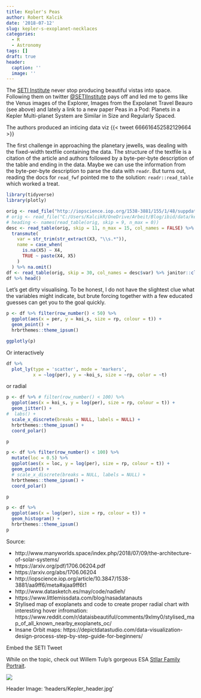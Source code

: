 ```yaml
---
title: Kepler's Peas
author: Robert Kalcik
date: '2018-07-12'
slug: kepler-s-exoplanet-necklaces
categories:
  - R
  - Astronomy
tags: []
draft: true
header:
  caption: ''
  image: ''
---
```


The [SETI Institute](http://www.seti.org) never stop producing beautiful vistas into space. Following them on twitter [@SETIInstitute](https://twitter.com/SETIInstitute) pays off and led me to gems like the Venus images of the Explorer, Images from the Expolanet Travel Beauro (see above) and lately a link to a new paper Peas in a Pod: Planets in a Kepler Multi-planet System are Similar in Size and Regularly Spaced.

The authors produced an inticing data viz
{{< tweet 666616452582129664 >}}

The first challenge in approaching the planetary jewells, was dealing with the fixed-width textfile containing the data. The structure of the textfile is a citation of the article and authors followed by a byte-per-byte description of the table and ending in the data. Maybe we can use the information from the byte-per-byte description to parse the data with `readr`. But turns out, reading the docs for `read_fwf` pointed me to the solution: `readr::read_table` which worked a treat. 
```r
library(tidyverse)
library(plotly)

orig <- read_file("http://iopscience.iop.org/1538-3881/155/1/48/suppdata/ajaa9ff6t1_mrt.txt")
# orig <- read_file("C:/Users/KalcikR/OneDrive/Arbeit/Blog/ibid/data/kepler.txt")
# heading <- names(read_table(orig, skip = 9, n_max = 0))
desc <- read_table(orig, skip = 11, n_max = 15, col_names = FALSE) %>% 
  transmute(
    var = str_trim(str_extract(X3, "\\s.*")),
    name = case_when(
      is.na(X5) ~ X4,
      TRUE ~ paste(X4, X5)
    )
  ) %>% na.omit()
df <- read_table(orig, skip = 30, col_names = desc$var) %>% janitor::clean_names()
df %>% head()
```


Let's get dirty visualising. To be honest, I do not have the slightest clue what the variables might indicate, but brute forcing together with a few educated guesses can get you to the goal quickly. 

```r
p <- df %>% filter(row_number() < 50) %>% 
  ggplot(aes(x = per, y = koi_s, size = rp, colour = t)) +
  geom_point() +
  hrbrthemes::theme_ipsum()

ggplotly(p)

```

Or interactively

```r
df %>% 
  plot_ly(type = 'scatter', mode = 'markers',
          x = ~log(per), y = ~koi_s, size = ~rp, color = ~t)
```

or radial

```r
p <- df %>% # filter(row_number() < 100) %>% 
  ggplot(aes(x = koi_s, y = log(per), size = rp, colour = t)) +
  geom_jitter() +
#  labs() +
  scale_x_discrete(breaks = NULL, labels = NULL) +
  hrbrthemes::theme_ipsum() + 
  coord_polar()

p
```


```r
p <- df %>% filter(row_number() < 100) %>% 
  mutate(loc = 0.5) %>% 
  ggplot(aes(x = loc, y = log(per), size = rp, colour = t)) +
  geom_point() +
  # scale_x_discrete(breaks = NULL, labels = NULL) +
  hrbrthemes::theme_ipsum() + 
  coord_polar()

p
```

```r
p <- df %>%
  ggplot(aes(x = log(per), size = rp, colour = t)) +
  geom_histogram() +
  hrbrthemes::theme_ipsum()
p
```


Source: 

* http://www.manyworlds.space/index.php/2018/07/09/the-architecture-of-solar-systems/
* https://arxiv.org/pdf/1706.06204.pdf
* https://arxiv.org/abs/1706.06204
* http://iopscience.iop.org/article/10.3847/1538-3881/aa9ff6/meta#ajaa9ff6t1
* http://www.datasketch.es/may/code/nadieh/
* https://www.littlemissdata.com/blog/nasadatanauts
* Stylised map of exoplanets and code to create proper radial chart with interesting hover infromation: https://www.reddit.com/r/dataisbeautiful/comments/9xlmy0/stylised_map_of_all_known_nearby_exoplanets_oc/
* Insane Orbit maps: https://depictdatastudio.com/data-visualization-design-process-step-by-step-guide-for-beginners/ 

Embed the SETI Tweet

While on the topic, check out Willem Tulp's gorgeous ESA [Stllar Family Portrait](http://sci.esa.int/gaia-stellar-family-portrait/).


![](https://media.giphy.com/media/w5NqcJHMFziBa/giphy.gif)

Header Image: 'headers/Kepler_header.jpg'